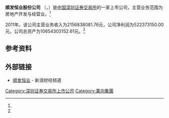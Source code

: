 {{Infobox Company 
| company_name     = 顺发恒业股份公司
| company_name_en  = SHUNFA HENGYE Corporation.
| company_logo     =
| company_type     = 上市公司<br>A股简称：'''顺发恒业'''（{{szse|000631}}）
| company_slogan   = 
| foundation       = 
| location         = 
| key_people       = 
| industry         = 房地产开发与经营业
| products         =
| revenue          = 522373150.00元 （2011年）<ref name="ccer">CCER数据库 - 一般上市公司财务数据库</ref>
| operating_income =
| net_income       =2156838081.76元（2011年）<ref name="ccer"/>
| assets        = 10654303152.61元（2011年）<ref name="ccer"/>
| num_employees    = 
| parent           = 
| subsid           = 
| homepage         = 
| footnotes        = 
}}
'''顺发恒业股份公司''' （{{szse|000631}}，{{lang|en|SHUNFA HENGYE Corporation.}}）是[[中国|中国]][[深圳证券交易所|深圳证券交易所]]的一家上市公司，主营业务范围为房地产开发与经营业。<ref name="ccer"/>

2011年，该公司主营业务收入为2156838081.76元，公司净利润为522373150.00元，公司总资产为10654303152.61元。<ref name="ccer"/>

==参考资料==
{{reflist}}

==外部链接==
*[http://finance.sina.com.cn/realstock/company/sz000631/nc.shtml 顺发恒业] - 新浪财经频道
{{萬向集團}}
[[Category:深圳证券交易所上市公司|Category:深圳证券交易所上市公司]]
[[Category:萬向集團|Category:萬向集團]]
{{中国公司小作品}}